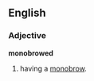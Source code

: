 ==English==

===Adjective===
'''monobrowed'''

# having a [[monobrow]].
#:''{{{2|<!-- example sentence -->}}}''